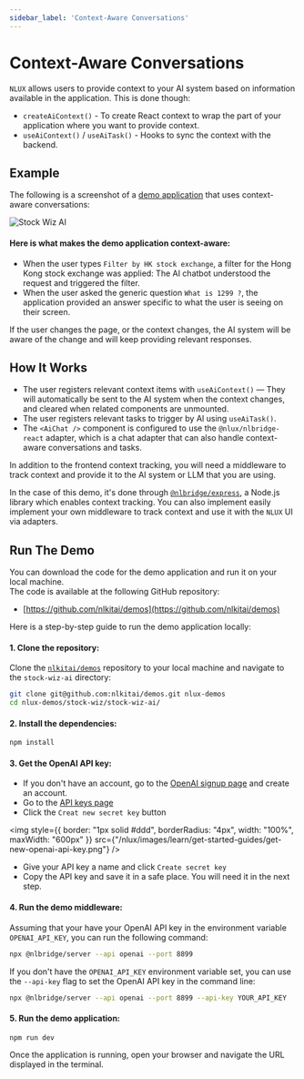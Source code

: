 ```yaml
---
sidebar_label: 'Context-Aware Conversations'
---
```


# Context-Aware Conversations

`NLUX` allows users to provide context to your AI system based on information available
in the application. This is done though:

* `createAiContext()` - To create React context to wrap the part of your application where you want to provide context.
* `useAiContext()` / `useAiTask()` - Hooks to sync the context with the backend.

## Example

The following is a screenshot of a [demo application](https://github.com/nlkitai/demos) that uses context-aware conversations:

![Stock Wiz AI](/images/learn/demo-screens/stock-ai-screen-in-action.png)

#### Here is what makes the demo application context-aware:

* When the user types `Filter by HK stock exchange`, a filter for the Hong Kong stock exchange was applied: The AI
chatbot understood the request and triggered the filter.
* When the user asked the generic question `What is 1299 ?`, the application provided an answer specific to what
the user is seeing on their screen.

If the user changes the page, or the context changes, the AI system will be aware of the change and will keep
providing relevant responses.

## How It Works

* The user registers relevant context items with `useAiContext()` — They will automatically be sent to the AI system
when the context changes, and cleared when related components are unmounted.
* The user registers relevant tasks to trigger by AI using `useAiTask()`.
* The `<AiChat />` component is configured to use the `@nlux/nlbridge-react` adapter, which is a chat adapter that
can also handle context-aware conversations and tasks.

In addition to the frontend context tracking, you will need a middleware to track context and provide it to the AI
system or LLM that you are using.

In the case of this demo, it's done through
[`@nlbridge/express`](https://www.npmjs.com/package/@nlbridge/express), a Node.js library which enables context tracking. You
can also implement easily implement your own middleware to track context and use it with the `NLUX` UI via adapters.

## Run The Demo

You can download the code for the demo application and run it on your local machine.<br />
The code is available at the following GitHub repository:

* [https://github.com/nlkitai/demos](https://github.com/nlkitai/demos)

Here is a step-by-step guide to run the demo application locally:

#### 1. Clone the repository:

Clone the [`nlkitai/demos`](https://github.com/nlkitai/demos) repository to your local machine and navigate to the
`stock-wiz-ai` directory:

```bash
git clone git@github.com:nlkitai/demos.git nlux-demos
cd nlux-demos/stock-wiz/stock-wiz-ai/
```

#### 2. Install the dependencies:

```bash
npm install
```

#### 3. Get the OpenAI API key:

* If you don't have an account, go to the <a href="https://platform.openai.com/signup" target="_blank">OpenAI signup page</a> and create an account.
* Go to the <a href="https://platform.openai.com/api-keys" target="_blank">API keys page</a>
* Click the `Creat new secret key` button

<img
    style={{ border: "1px solid #ddd", borderRadius: "4px", width: "100%", maxWidth: "600px" }}
    src={"/nlux/images/learn/get-started-guides/get-new-openai-api-key.png"}
/>

* Give your API key a name and click `Create secret key`
* Copy the API key and save it in a safe place. You will need it in the next step.

#### 4. Run the demo middleware:

Assuming that your have your OpenAI API key in the environment variable `OPENAI_API_KEY`, you can run the following command:

```bash
npx @nlbridge/server --api openai --port 8899
```

If you don't have the `OPENAI_API_KEY` environment variable set, you can use the `--api-key` flag to set the OpenAI API key in the command line:

```bash
npx @nlbridge/server --api openai --port 8899 --api-key YOUR_API_KEY
```

#### 5. Run the demo application:

```bash
npm run dev
```

Once the application is running, open your browser and navigate the URL displayed in the terminal.
